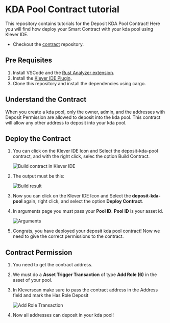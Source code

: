 # KDA Pool Contract tutorial

This repository contains tutorials for the Deposit KDA Pool Contract! Here you will find how deploy your Smart Contract with your kda pool using Klever IDE.

- Checkout the [contract](https://github.com/klever-io/klever-vm-sdk-rs-internal/tree/43.4/contracts/examples/deposit-kda-pool) repository.

## Pre Requisites

1. Install VSCode and the [Rust Analyzer extension](https://marketplace.visualstudio.com/items?itemName=rust-lang.rust-analyzer).
2. Install the [Klever IDE Plugin](https://marketplace.visualstudio.com/).
3. Clone this repository and install the dependencies using cargo.

## Understand the Contract

When you create a kda pool, only the owner, admin, and the addresses with Deposit Permission are allowed to deposit into the kda pool.
This contract will allow any other address to deposit into your kda pool.

## Deploy the Contract

1. You can click on the Klever IDE Icon and Select the deposit-kda-pool contract, and with the right click, selec the option Build Contract.

   <img src="/tutorials-images/kdapool/build_contract.png" alt="Build contract in Klever IDE" />

2. The output must be this:

   <img src="/tutorials-images/kdapool/build_result.png" alt="Build result" />

3. Now you can click on the Klever IDE Icon and Select the **deposit-kda-pool** again, right click, and select the option **Deploy Contract**.

4. In arguments page you must pass your **Pool ID**. **Pool ID** is your asset id.

   <img src="/tutorials-images/kdapool/arguments.png" alt="Arguments" />

5. Congrats, you have deployed your deposit kda pool contract! Now we need to give the correct permissions to the contract.


## Contract Permission

1. You need to get the contract address.

2. We must do a **Asset Trigger Transaction** of type **Add Role (6)** in the asset of your pool.

3. In Kleverscan make sure to pass the contract address in the Address field and mark the Has Role Deposit

   <img src="/tutorials-images/kdapool/role.png" alt="Add Role Transaction" />

4. Now all addresses can deposit in your kda pool!